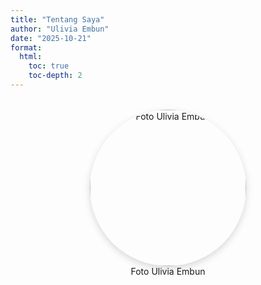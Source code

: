 ```yaml
---
title: "Tentang Saya"
author: "Ulivia Embun"
date: "2025-10-21"
format:
  html:
    toc: true
    toc-depth: 2
---
```


::: {style="text-align: center; margin: 2rem 0;"}
![Foto Ulivia Embun](../images/fotodiri.jpg){width=250px style="border-radius: 50%; box-shadow: 0 4px 12px rgba(0,0,0,0.15);"}
:::
